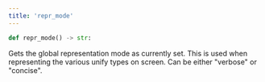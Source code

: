 ```yaml
---
title: 'repr_mode'
---
```


```python
def repr_mode() -> str:
```

Gets the global representation mode as currently set. This is used when representing
the various unify types on screen. Can be either "verbose" or "concise".